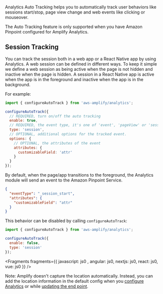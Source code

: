 Analytics Auto Tracking helps you to automatically track user behaviors like sessions start/stop, page view change and web events like clicking or mouseover.

<Callout>
  The Auto Tracking feature is only supported when you have Amazon Pinpoint
  configured for Amplify Analytics.
</Callout>

## Session Tracking

You can track the session both in a web app or a React Native app by using Analytics. A web session can be defined in different ways. To keep it simple we define a web session as being active when the page is not hidden and inactive when the page is hidden. A session in a React Native app is active when the app is in the foreground and inactive when the app is in the background.

For example:

```javascript
import { configureAutoTrack } from 'aws-amplify/analytics';

configureAutoTrack({
  // REQUIRED, turn on/off the auto tracking
  enable: true,
  // REQUIRED, the event type, it's one of 'event', 'pageView' or 'session'
  type: 'session',
  // OPTIONAL, additional options for the tracked event.
  options: {
    // OPTIONAL, the attributes of the event
    attributes: {
      customizableField: 'attr'
    }
  }
});
```

By default, when the page/app transitions to the foreground, the Analytics module will send an event to the Amazon Pinpoint Service.

```json
{
  "eventType": "_session_start",
  "attributes": {
    "customizableField": "attr"
  }
}
```

This behavior can be disabled by calling `configureAutoTrack`:

```javascript
import { configureAutoTrack } from 'aws-amplify/analytics';

configureAutoTrack({
  enable: false,
  type: 'session'
});
```


<Fragments fragments={{  javascript: js0 , angular: js0, nextjs: js0, react: js0, vue: js0 }} />

<Callout>

Note: Amplify doesn't capture the location automatically. Instead, you can add the location information in the default config when you [configure Analytics](/[platform]/build-a-backend/more-features/analytics/set-up-analytics/#set-up-existing-analytics-backend) or while [updating the end point](/[platform]/build-a-backend/more-features/analytics/set-up-analytics/#update-endpoint).

</Callout>
